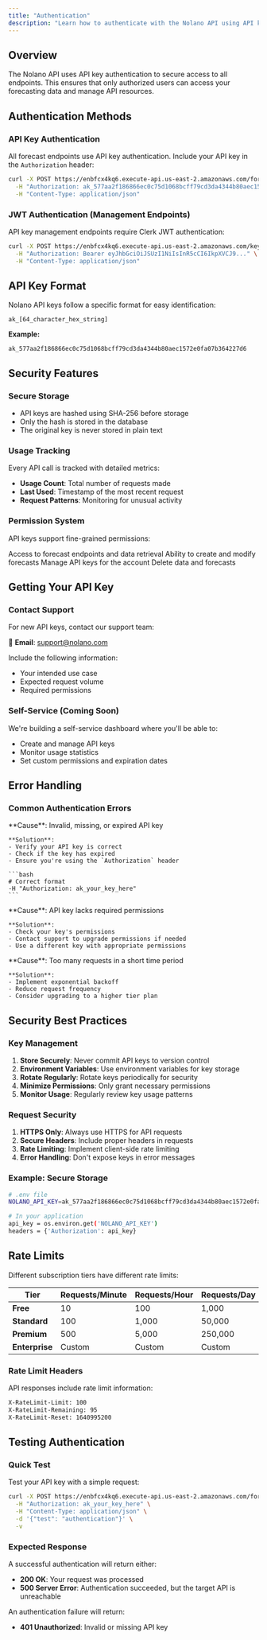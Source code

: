 ```yaml
---
title: "Authentication"
description: "Learn how to authenticate with the Nolano API using API keys"
---
```


## Overview

The Nolano API uses API key authentication to secure access to all endpoints. This ensures that only authorized users can access your forecasting data and manage API resources.

## Authentication Methods

### API Key Authentication

All forecast endpoints use API key authentication. Include your API key in the `Authorization` header:

```bash
curl -X POST https://enbfcx4kq6.execute-api.us-east-2.amazonaws.com/forecast \
  -H "Authorization: ak_577aa2f186866ec0c75d1068bcff79cd3da4344b80aec1572e0fa07b364227d6" \
  -H "Content-Type: application/json"
```

### JWT Authentication (Management Endpoints)

API key management endpoints require Clerk JWT authentication:

```bash
curl -X POST https://enbfcx4kq6.execute-api.us-east-2.amazonaws.com/keys/create \
  -H "Authorization: Bearer eyJhbGciOiJSUzI1NiIsInR5cCI6IkpXVCJ9..." \
  -H "Content-Type: application/json"
```

## API Key Format

Nolano API keys follow a specific format for easy identification:

```
ak_[64_character_hex_string]
```

**Example:**
```
ak_577aa2f186866ec0c75d1068bcff79cd3da4344b80aec1572e0fa07b364227d6
```

## Security Features

### Secure Storage

- API keys are hashed using SHA-256 before storage
- Only the hash is stored in the database
- The original key is never stored in plain text

### Usage Tracking

Every API call is tracked with detailed metrics:

- **Usage Count**: Total number of requests made
- **Last Used**: Timestamp of the most recent request
- **Request Patterns**: Monitoring for unusual activity

### Permission System

API keys support fine-grained permissions:

<CardGroup cols={2}>
  <Card title="read" icon="eye">
    Access to forecast endpoints and data retrieval
  </Card>
  <Card title="write" icon="pencil">
    Ability to create and modify forecasts
  </Card>
  <Card title="admin" icon="crown">
    Manage API keys for the account
  </Card>
  <Card title="delete" icon="trash">
    Delete data and forecasts
  </Card>
</CardGroup>

## Getting Your API Key

### Contact Support

For new API keys, contact our support team:

📧 **Email**: [support@nolano.com](mailto:support@nolano.com)

Include the following information:
- Your intended use case
- Expected request volume
- Required permissions

### Self-Service (Coming Soon)

We're building a self-service dashboard where you'll be able to:
- Create and manage API keys
- Monitor usage statistics
- Set custom permissions and expiration dates

## Error Handling

### Common Authentication Errors

<AccordionGroup>
  <Accordion icon="x-mark" title="401 Unauthorized">
    **Cause**: Invalid, missing, or expired API key
    
    **Solution**: 
    - Verify your API key is correct
    - Check if the key has expired
    - Ensure you're using the `Authorization` header
    
    ```bash
    # Correct format
    -H "Authorization: ak_your_key_here"
    ```
  </Accordion>
  
  <Accordion icon="x-mark" title="403 Forbidden">
    **Cause**: API key lacks required permissions
    
    **Solution**: 
    - Check your key's permissions
    - Contact support to upgrade permissions if needed
    - Use a different key with appropriate permissions
  </Accordion>
  
  <Accordion icon="x-mark" title="429 Rate Limited">
    **Cause**: Too many requests in a short time period
    
    **Solution**: 
    - Implement exponential backoff
    - Reduce request frequency
    - Consider upgrading to a higher tier plan
  </Accordion>
</AccordionGroup>

## Security Best Practices

### Key Management

1. **Store Securely**: Never commit API keys to version control
2. **Environment Variables**: Use environment variables for key storage
3. **Rotate Regularly**: Rotate keys periodically for security
4. **Minimize Permissions**: Only grant necessary permissions
5. **Monitor Usage**: Regularly review key usage patterns

### Request Security

1. **HTTPS Only**: Always use HTTPS for API requests
2. **Secure Headers**: Include proper headers in requests
3. **Rate Limiting**: Implement client-side rate limiting
4. **Error Handling**: Don't expose keys in error messages

### Example: Secure Storage

```bash
# .env file
NOLANO_API_KEY=ak_577aa2f186866ec0c75d1068bcff79cd3da4344b80aec1572e0fa07b364227d6

# In your application
api_key = os.environ.get('NOLANO_API_KEY')
headers = {'Authorization': api_key}
```

## Rate Limits

Different subscription tiers have different rate limits:

| Tier | Requests/Minute | Requests/Hour | Requests/Day |
|------|----------------|---------------|--------------|
| **Free** | 10 | 100 | 1,000 |
| **Standard** | 100 | 1,000 | 50,000 |
| **Premium** | 500 | 5,000 | 250,000 |
| **Enterprise** | Custom | Custom | Custom |

### Rate Limit Headers

API responses include rate limit information:

```bash
X-RateLimit-Limit: 100
X-RateLimit-Remaining: 95
X-RateLimit-Reset: 1640995200
```

## Testing Authentication

### Quick Test

Test your API key with a simple request:

```bash
curl -X POST https://enbfcx4kq6.execute-api.us-east-2.amazonaws.com/forecast \
  -H "Authorization: ak_your_key_here" \
  -H "Content-Type: application/json" \
  -d '{"test": "authentication"}' \
  -v
```

### Expected Response

A successful authentication will return either:
- **200 OK**: Your request was processed
- **500 Server Error**: Authentication succeeded, but the target API is unreachable

An authentication failure will return:
- **401 Unauthorized**: Invalid or missing API key 